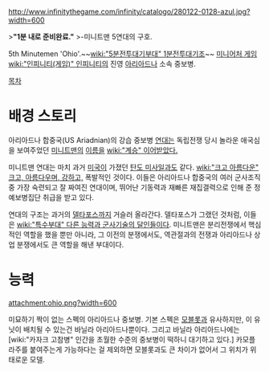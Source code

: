 http://www.infinitythegame.com/infinity/catalogo/280122-0128-azul.jpg?width=600

>'''"1분 내로 준비완료."'''
>-미니트맨 5연대의 구호.

5th Minutemen 'Ohio'.~~[[wiki:"5분전투대기부대" 1분전투대기조]]~~ [[미니어처 게임]] [[wiki:"인피니티(게임)" 인피니티]]의 진영 [[아리아드나]] 소속 중보병.

[[목차]]
= 배경 스토리 =
아리아드나 합중국(US Ariadnian)의 강습 중보병 [[연대]]는 독립전쟁 당시 놀라운 애국심을 보여주었던 [[미니트맨]]의 [[이름]]을 [[wiki:"계승" 이어받았다.]]

미니트맨 연대는 마치 과거 [[미국]]이 가졌던 [[탄도 미사일]]과도 같다. [[wiki:"크고 아름다운" 크고, 아름다우며, 강하고,]] 폭발적인 것이다. 이들은 아리아드나 합중국의 여러 군사조직 중 가장 숙련되고 잘 짜여진 연대이며, 뛰어난 기동력과 재빠른 재집결력으로 인해 준 정예보병집단 취급을 받고 있다.

연대의 구조는 과거의 [[델타 포스|델타포스]]까지 거슬러 올라간다. 델타포스가 그랬던 것처럼, 이들은 [[wiki:"특수부대" 다른 능력과 군사기술의 달인]]들이다. 미니트맨은 분리전쟁에서 핵심적인 역할을 했을 뿐만 아니라, 그 이전의 분쟁에서도, 역관절과의 전쟁과 아리아드나 상업 분쟁에서도 큰 역할을 해낸 부대이다.


= 능력 =
attachment:ohio.png?width=600

미묘하기 짝이 없는 스펙의 아리아드나 중보병. 기본 스펙은 [[모블롯]]과 유사하지만, 이 유닛이 배치될 수 있는건 바닐라 아리아드나뿐이다. 그리고 바닐라 아리아드나에는 [wiki:"카자크 고참병" 인간을 초월한 수준의 중보병이 떡하니 대기하고 있다.] 카모플라주를 붙여주는게 가능하다는 걸 제외하면 모블롯과도 큰 차이가 없어서 그 위치가 위태로운 모델.
